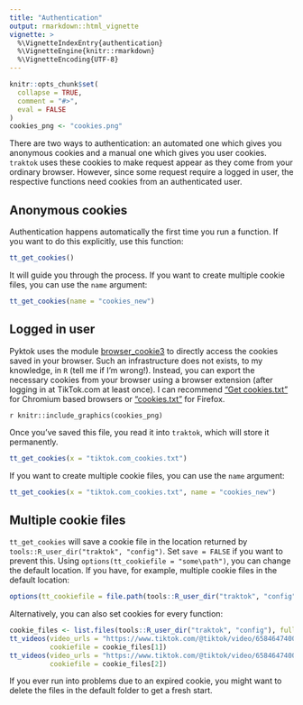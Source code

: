 ```yaml
---
title: "Authentication"
output: rmarkdown::html_vignette
vignette: >
  %\VignetteIndexEntry{authentication}
  %\VignetteEngine{knitr::rmarkdown}
  %\VignetteEncoding{UTF-8}
---
```


```r
knitr::opts_chunk$set(
  collapse = TRUE,
  comment = "#>",
  eval = FALSE
)
cookies_png <- "cookies.png"
```

There are two ways to authentication: an automated one which gives you anonymous cookies and a manual one which gives you user cookies.
`traktok` uses these cookies to make request appear as they come from your ordinary browser.
However, since some request require a logged in user, the respective functions need cookies from an authenticated user.


## Anonymous cookies

Authentication happens automatically the first time you run a function.
If you want to do this explicitly, use this function:

```r
tt_get_cookies()
```

It will guide you through the process.
If you want to create multiple cookie files, you can use the `name` argument:

```r
tt_get_cookies(name = "cookies_new")
```


## Logged in user

Pyktok uses the module [browser_cookie3](https://github.com/borisbabic/browser_cookie3) to directly access the cookies saved in your browser.
Such an infrastructure does not exists, to my knowledge, in `R` (tell me if I'm wrong!).
Instead, you can export the necessary cookies from your browser using a browser extension (after logging in at TikTok.com at least once).
I can recommend ["Get cookies.txt"](https://chrome.google.com/webstore/detail/get-cookiestxt/bgaddhkoddajcdgocldbbfleckgcbcid) for Chromium based browsers or ["cookies.txt"](https://addons.mozilla.org/en-US/firefox/addon/cookies-txt/) for Firefox.

`r knitr::include_graphics(cookies_png)`

Once you've saved this file, you read it into `traktok`, which will store it permanently.

```r
tt_get_cookies(x = "tiktok.com_cookies.txt")
```

If you want to create multiple cookie files, you can use the `name` argument:

```r
tt_get_cookies(x = "tiktok.com_cookies.txt", name = "cookies_new")
```


## Multiple cookie files

`tt_get_cookies` will save a cookie file in the location returned by `tools::R_user_dir("traktok", "config")`.
Set `save = FALSE` if you want to prevent this.
Using `options(tt_cookiefile = "some\path")`, you can change the default location.
If you have, for example, multiple cookie files in the default location:

```r
options(tt_cookiefile = file.path(tools::R_user_dir("traktok", "config"), paste0(cookies_new, ".rds")))
```

Alternatively, you can also set cookies for every function:

```r
cookie_files <- list.files(tools::R_user_dir("traktok", "config"), full.names = TRUE)
tt_videos(video_urls = "https://www.tiktok.com/@tiktok/video/6584647400055377158?is_copy_url=1&is_from_webapp=v1",
          cookiefile = cookie_files[1])
tt_videos(video_urls = "https://www.tiktok.com/@tiktok/video/6584647400055377158?is_copy_url=1&is_from_webapp=v1",
          cookiefile = cookie_files[2])
```

If you ever run into problems due to an expired cookie, you might want to delete the files in the default folder to get a fresh start.
